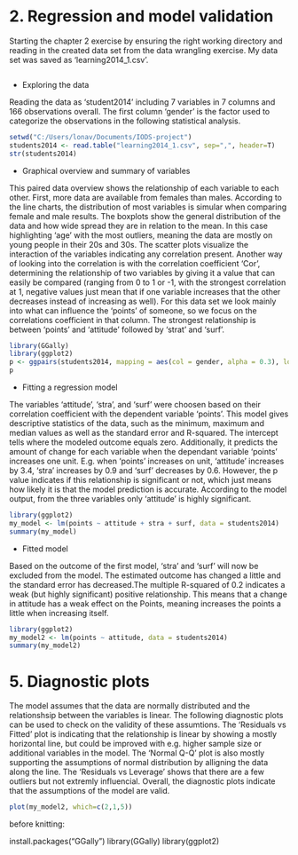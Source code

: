 # 2. Regression and model validation

Starting the chapter 2 exercise by ensuring the right working directory and reading in the created data set from the data wrangling exercise. My data set was saved as 'learning2014_1.csv'.

```r
```

- Exploring the data

Reading the data as 'student2014' including 7 variables in 7 columns and 166 observations overall. The first column 'gender' is the factor used to categorize the observations in the following statistical analysis. 

```r
setwd("C:/Users/lonav/Documents/IODS-project")
students2014 <- read.table("learning2014_1.csv", sep=",", header=T)
str(students2014)
```

- Graphical overview and summary of variables

This paired data overview shows the relationship of each variable to each other. First, more data are available from females than males. According to the line charts, the distribution of most variables is simular when comparing female and male results. The boxplots show the general distribution of the data and how wide spread they are in relation to the mean. In this case highlighting 'age' with the most outliers, meaning the data are mostly on young people in their 20s and 30s. The scatter plots visualize the interaction of the variables indicating any correlation present. Another way of looking into the correlation is with the correlation coefficient 'Cor', determining the relationship of two variables by giving it a value that can easily be compared (ranging from 0 to 1 or -1, with the strongest correlation at 1, negative values just mean that if one variable increases that the other decreases instead of increasing as well). For this data set we look mainly into what can influence the 'points' of someone, so we focus on the correlations coefficient in that column. The strongest relationship is between 'points' and 'attitude' followed by 'strat' and 'surf'. 

```r
library(GGally)
library(ggplot2)
p <- ggpairs(students2014, mapping = aes(col = gender, alpha = 0.3), lower = list(combo = wrap("facethist", bins = 20)))
p
```

- Fitting a regression model

The variables 'attitude', 'stra', and 'surf' were choosen based on their correlation coefficient with the dependent variable 'points'. This model gives descriptive statistics of the data, such as the minimum, maximum and median values as well as the standard error and R-squared. The intercept tells where the modeled outcome equals zero. Additionally, it predicts the amount of change for each variable when the dependant variable 'points' increases one unit. E.g. when 'points' increases on unit, 'attitude' increases by 3.4, 'stra' increases by 0.9 and 'surf' decreases by 0.6. However, the p value indicates if this relationship is significant or not, which just means how likely it is that the model prediction is accurate. According to the model output, from the three variables only 'attitude' is highly significant.

```r
library(ggplot2)
my_model <- lm(points ~ attitude + stra + surf, data = students2014)
summary(my_model)
```

- Fitted model

Based on the outcome of the first model, 'stra' and 'surf' will now be excluded from the model. The estimated outcome has changed a little and the standard error has decreased.The multiple R-squared of 0.2 indicates a weak (but highly significant) positive relationship. This means that a change in attitude has a weak effect on the Points, meaning increases the points a little when increasing itself.

```r
library(ggplot2)
my_model2 <- lm(points ~ attitude, data = students2014)
summary(my_model2)
```

# 5. Diagnostic plots

The model assumes that the data are normally distributed and the relationshsip between the variables is linear. The following diagnostic plots can be used to check on the validity of these assumtions. The 'Residuals vs Fitted' plot is indicating that the relationship is linear by showing a mostly horizontal line, but could be improved with e.g. higher sample size or additional variables in the model. The 'Normal Q-Q' plot is also mostly supporting the assumptions of normal distribution by alligning the data along the line. The 'Residuals vs Leverage' shows that there are a few outliers but not extremly influencial. Overall, the diagnostic plots indicate that the assumptions of the model are valid.

```r
plot(my_model2, which=c(2,1,5))
```

before knitting:

install.packages("GGally")
library(GGally)
library(ggplot2)


